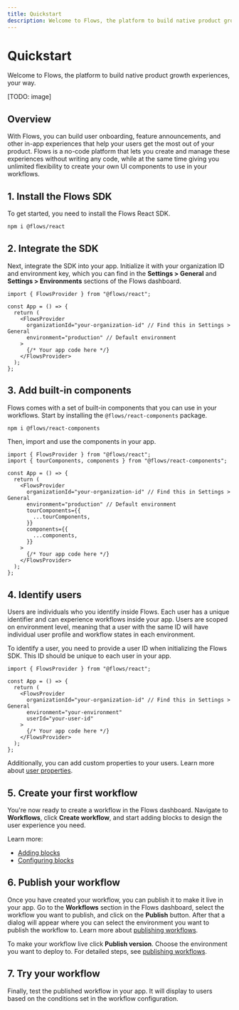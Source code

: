 ```yaml
---
title: Quickstart
description: Welcome to Flows, the platform to build native product growth experiences, your way.
---
```


# Quickstart

Welcome to Flows, the platform to build native product growth experiences, your way.

[TODO: image]

## Overview

With Flows, you can build user onboarding, feature announcements, and other in-app experiences that help your users get the most out of your product. Flows is a no-code platform that lets you create and manage these experiences without writing any code, while at the same time giving you unlimited flexibility to create your own UI components to use in your workflows.

## 1. Install the Flows SDK

To get started, you need to install the Flows React SDK.

```sh npm2yarn
npm i @flows/react
```

## 2. Integrate the SDK

Next, integrate the SDK into your app. Initialize it with your organization ID and environment key, which you can find in the **Settings > General** and **Settings > Environments** sections of the Flows dashboard.

```tsx filename="layout.tsx"
import { FlowsProvider } from "@flows/react";

const App = () => {
  return (
    <FlowsProvider
      organizationId="your-organization-id" // Find this in Settings > General
      environment="production" // Default environment
    >
      {/* Your app code here */}
    </FlowsProvider>
  );
};
```

## 3. Add built-in components

Flows comes with a set of built-in components that you can use in your workflows. Start by installing the `@flows/react-components` package.

```sh npm2yarn
npm i @flows/react-components
```

Then, import and use the components in your app.

```tsx filename="layout.tsx" {2, 9-14}
import { FlowsProvider } from "@flows/react";
import { tourComponents, components } from "@flows/react-components";

const App = () => {
  return (
    <FlowsProvider
      organizationId="your-organization-id" // Find this in Settings > General
      environment="production" // Default environment
      tourComponents={{
        ...tourComponents,
      }}
      components={{
        ...components,
      }}
    >
      {/* Your app code here */}
    </FlowsProvider>
  );
};
```

## 4. Identify users

Users are individuals who you identify inside Flows. Each user has a unique identifier and can experience workflows inside your app. Users are scoped on environment level, meaning that a user with the same ID will have individual user profile and workflow states in each environment.

To identify a user, you need to provide a user ID when initializing the Flows SDK. This ID should be unique to each user in your app.

```tsx filename="layout.tsx" {8}
import { FlowsProvider } from "@flows/react";

const App = () => {
  return (
    <FlowsProvider
      organizationId="your-organization-id" // Find this in Settings > General
      environment="your-environment"
      userId="your-user-id"
    >
      {/* Your app code here */}
    </FlowsProvider>
  );
};
```

Additionally, you can add custom properties to your users. Learn more about [user properties](/users/properties).

## 5. Create your first workflow

You're now ready to create a workflow in the Flows dashboard. Navigate to **Workflows**, click **Create workflow**, and start adding blocks to design the user experience you need.

Learn more:

- [Adding blocks](/workflows/adding-blocks)
- [Configuring blocks](/workflows/configuring-blocks)

## 6. Publish your workflow

Once you have created your workflow, you can publish it to make it live in your app. Go to the **Workflows** section in the Flows dashboard, select the workflow you want to publish, and click on the **Publish** button. After that a dialog will appear where you can select the environment you want to publish the workflow to. Learn more about [publishing workflows](/workflows/publishing-workflows).

To make your workflow live click **Publish version**. Choose the environment you want to deploy to. For detailed steps, see [publishing workflows](/workflows/publishing-workflows).

## 7. Try your workflow

Finally, test the published workflow in your app. It will display to users based on the conditions set in the workflow configuration.
